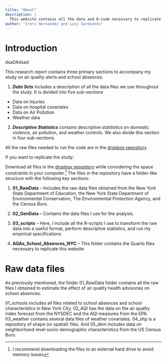 ```yaml
---
title: "About"
description: |
  This website contains all the data and R-code necessary to replicate the results of the study: Air Pollution and Domestic Violence: Evidence from Mexico City.
author: "Ireri Hernandez and Luis Sarmiento"
---
```


# Introduction

dsaDAdsad

This research report contains three primary sections to accompany my study on air quality alerts and school absences:

1. ***Data Sets*** Includes a description of all the data files we use throughout the study. It is divided into five sub-sections

::: {.incremental}
- Data on Injuries
- Data on hospital covariates
- Data on Air Pollution
- Weather data
:::

2. ***Descriptive Statistics*** contains descriptive statitistics on domestic violence, air pollution, and weather controls. We also divide this section in four sub-sections.


All the raw files needed to run the code are in the [dropbox repository](https://www.dropbox.com/sh/1jyjs84sef7t1nt/AABtbantKPm4OyICNEIklpXLa?dl=0)

If you want to replicate the study:

Download all files in the [dropbox repository](https://www.dropbox.com/sh/1jyjs84sef7t1nt/AABtbantKPm4OyICNEIklpXLa?dl=0) while considering the space constraints in your computer.[^1] The files in the repository have a folder-like structure with the following key sections:

[^1]: I recommend downloading the files to an external hard drive to avoid memory issues

1.  **01_RawData** -- Includes the raw data files obtained from the New York State Department of Education, the New York State Department of Environmental Conservation, The Environmental Protection Agency, and the Census Buro.

2.  **02_GenData** -- Contains the data files I use for the analysis.

3.  **03_scripts** -- Here, I include all the R-scripts I use to transform the raw data into a useful format, perform descriptive statistics, and run my empirical specifications

4.  **AQAs_School_Absences_NYC** -- This folder contains the Quarto files necessary to replicate this website

# Raw data files

As previously mentioned, the folder 01_RawData folder contains all the raw files I obtained to estimate the effect of air quality health advisories on school absences.

01_schools includes all files related to school absences and school characteristics in New York City. 02_AQI has the data on the air quality index forecast from the NYSDEC and the AQI measures from the EPA. 03_weather contains several data files of weather covariates. 04_shp is a repository of shape (or spatial) files. And 05_dem includes data on neighborhood-level socio-demographic characteristics from the US Census Buro.
